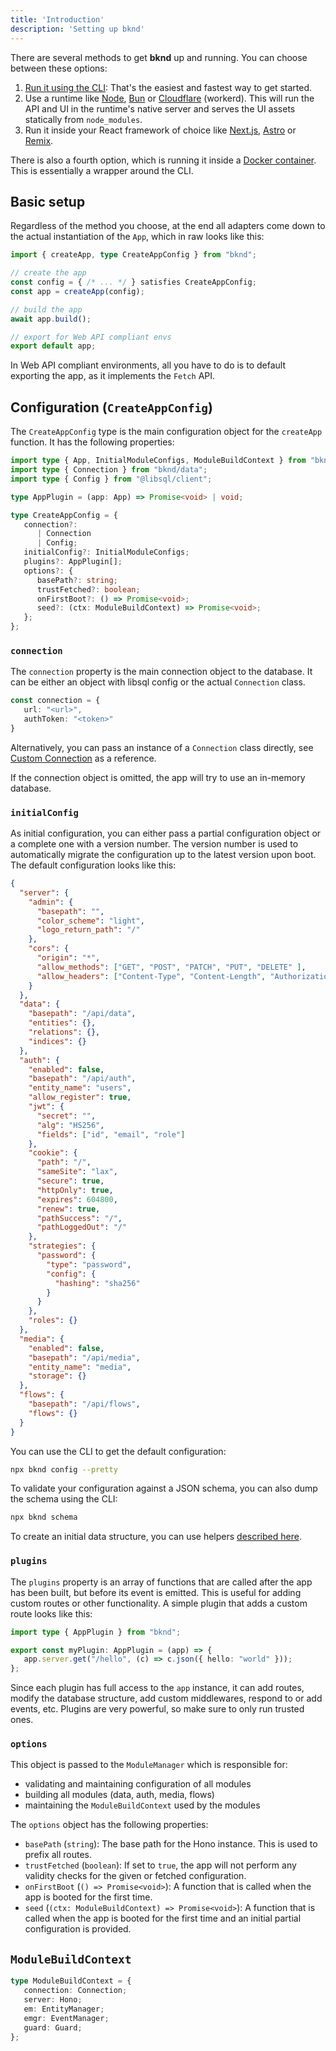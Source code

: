 ```yaml
---
title: 'Introduction'
description: 'Setting up bknd'
---
```


There are several methods to get **bknd** up and running. You can choose between these options:
1. [Run it using the CLI](/usage/cli): That's the easiest and fastest way to get started.
2. Use a runtime like [Node](/integration/node), [Bun](/integration/bun) or
[Cloudflare](/integration/cloudflare) (workerd). This will run the API and UI in the runtime's
native server and serves the UI assets statically from `node_modules`.
3. Run it inside your React framework of choice like [Next.js](/integration/nextjs),
[Astro](/integration/astro) or [Remix](/integration/remix).

There is also a fourth option, which is running it inside a
[Docker container](/integration/docker). This is essentially a wrapper around the CLI.

## Basic setup
Regardless of the method you choose, at the end all adapters come down to the actual
instantiation of the `App`, which in raw looks like this:

```ts
import { createApp, type CreateAppConfig } from "bknd";

// create the app
const config = { /* ... */ } satisfies CreateAppConfig;
const app = createApp(config);

// build the app
await app.build();

// export for Web API compliant envs
export default app;
```

In Web API compliant environments, all you have to do is to default exporting the app, as it
implements the `Fetch` API.

## Configuration (`CreateAppConfig`)
The `CreateAppConfig` type is the main configuration object for the `createApp` function. It has
the following properties:
```ts
import type { App, InitialModuleConfigs, ModuleBuildContext } from "bknd";
import type { Connection } from "bknd/data";
import type { Config } from "@libsql/client";

type AppPlugin = (app: App) => Promise<void> | void;

type CreateAppConfig = {
   connection?:
      | Connection
      | Config;
   initialConfig?: InitialModuleConfigs;
   plugins?: AppPlugin[];
   options?: {
      basePath?: string;
      trustFetched?: boolean;
      onFirstBoot?: () => Promise<void>;
      seed?: (ctx: ModuleBuildContext) => Promise<void>;
   };
};
```
### `connection`
The `connection` property is the main connection object to the database. It can be either an object with libsql config or the actual `Connection` class.

```ts
const connection = {
   url: "<url>",
   authToken: "<token>"
}
```

Alternatively, you can pass an instance of a `Connection` class directly,
see [Custom Connection](/usage/database#custom-connection) as a reference.

If the connection object is omitted, the app will try to use an in-memory database.

### `initialConfig`
As initial configuration, you can either pass a partial configuration object or a complete one
with a version number. The version number is used to automatically migrate the configuration up
to the latest version upon boot. The default configuration looks like this:

```json
{
  "server": {
    "admin": {
      "basepath": "",
      "color_scheme": "light",
      "logo_return_path": "/"
    },
    "cors": {
      "origin": "*",
      "allow_methods": ["GET", "POST", "PATCH", "PUT", "DELETE" ],
      "allow_headers": ["Content-Type", "Content-Length", "Authorization", "Accept"]
    }
  },
  "data": {
    "basepath": "/api/data",
    "entities": {},
    "relations": {},
    "indices": {}
  },
  "auth": {
    "enabled": false,
    "basepath": "/api/auth",
    "entity_name": "users",
    "allow_register": true,
    "jwt": {
      "secret": "",
      "alg": "HS256",
      "fields": ["id", "email", "role"]
    },
    "cookie": {
      "path": "/",
      "sameSite": "lax",
      "secure": true,
      "httpOnly": true,
      "expires": 604800,
      "renew": true,
      "pathSuccess": "/",
      "pathLoggedOut": "/"
    },
    "strategies": {
      "password": {
        "type": "password",
        "config": {
          "hashing": "sha256"
        }
      }
    },
    "roles": {}
  },
  "media": {
    "enabled": false,
    "basepath": "/api/media",
    "entity_name": "media",
    "storage": {}
  },
  "flows": {
    "basepath": "/api/flows",
    "flows": {}
  }
}
```

You can use the CLI to get the default configuration:
```sh
npx bknd config --pretty
```

To validate your configuration against a JSON schema, you can also dump the schema using the CLI:
```sh
npx bknd schema
```

To create an initial data structure, you can use helpers [described here](/usage/database#initial-structure).

### `plugins`
The `plugins` property is an array of functions that are called after the app has been built,
but before its event is emitted. This is useful for adding custom routes or other functionality.
A simple plugin that adds a custom route looks like this:

```ts
import type { AppPlugin } from "bknd";

export const myPlugin: AppPlugin = (app) => {
   app.server.get("/hello", (c) => c.json({ hello: "world" }));
};
```

Since each plugin has full access to the `app` instance, it can add routes, modify the database
structure, add custom middlewares, respond to or add events, etc. Plugins are very powerful, so
make sure to only run trusted ones.

### `options`
This object is passed to the `ModuleManager` which is responsible for:
- validating and maintaining configuration of all modules
- building all modules (data, auth, media, flows)
- maintaining the `ModuleBuildContext` used by the modules

The `options` object has the following properties:
- `basePath` (`string`): The base path for the Hono instance. This is used to prefix all routes.
- `trustFetched` (`boolean`): If set to `true`, the app will not perform any validity checks for
the given or fetched configuration.
- `onFirstBoot` (`() => Promise<void>`): A function that is called when the app is booted for
the first time.
- `seed` (`(ctx: ModuleBuildContext) => Promise<void>`): A function that is called when the app is
booted for the first time and an initial partial configuration is provided.


## `ModuleBuildContext`
```ts
type ModuleBuildContext = {
   connection: Connection;
   server: Hono;
   em: EntityManager;
   emgr: EventManager;
   guard: Guard;
};
```